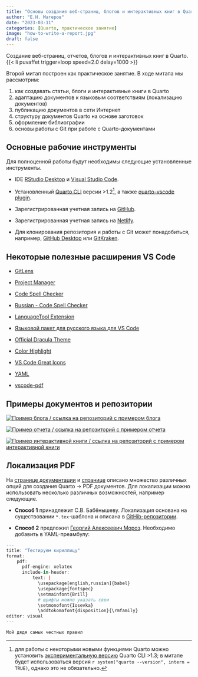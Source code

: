 ```yaml
---
title: "Основы создания веб-страниц, блогов и интерактивных книг в Quarto"
author: "Е.Н. Матеров"
date: "2023-03-11"
categories: [Quarto, практическое занятие]
image: "how-to-write-a-report.jpg"
draft: false
---
```


Создание веб-страниц, отчетов, блогов и интерактивных книг в Quarto. {{< li puvaffet trigger=loop speed=2.0 delay=1000 >}}

Второй митап построен как практическое занятие. В ходе митапа мы рассмотрим:

1.  как создавать статьи, блоги и интерактивные книги в Quarto
2.  адаптацию документов к языковым соответствиям (локализацию документов)
3.  публикацию документов в сети Интернет
4.  структуру документов Quarto на основе заготовок
5.  оформление библиографии
6.  основы работы с Git при работе с Quarto-документами

## Основные рабочие инструменты {#основные-рабочие-инструменты}

Для полноценной работы будут необходимы следующие установленные инструменты.

-   IDE [RStudio Desktop](https://posit.co/download/rstudio-desktop/){target="_blank"} и [Visual Studio Code](https://code.visualstudio.com/){target="_blank"}.

-   Установленный [Quarto CLI](https://quarto.org/docs/get-started/){target="_blank"} версии \>1.2[^1], а также [quarto-vscode plugin](https://marketplace.visualstudio.com/items?itemName=quarto.quarto){target="_blank"}.

-   Зарегистрированная учетная запись на [GitHub](https://github.com/signup){target="_blank"}.

-   Зарегистрированная учетная запись на [Netlify](https://app.netlify.com/signup){target="_blank"}.

-   Для клонирования репозитория и работы с Git может понадобиться, например, [GitHub Desktop](https://desktop.github.com/){target="_blank"} или [GitKraken](https://www.gitkraken.com/download){target="_blank"}.

[^1]: для работы с некоторыми новыми функциями Quarto можно установить [экспериментальную версию](https://quarto.org/docs/download/prerelease.html){target="_blank"} Quarto CLI \>1.3; в митапе будет использоваться версия `r system("quarto --version", intern = TRUE)`, однако это не обязательно.

::: {.callout-tip collapse="true"}
## Некоторые полезные расширения VS Code {#некоторые-полезные-расширения-vs-code}

-   [GitLens](https://marketplace.visualstudio.com/items?itemName=eamodio.gitlens){target="_blank"}

-   [Project Manager](https://marketplace.visualstudio.com/items?itemName=alefragnani.project-manager){target="_blank"}

-   [Code Spell Checker](https://marketplace.visualstudio.com/items?itemName=streetsidesoftware.code-spell-checker){target="_blank"}

-   [Russian - Code Spell Checker](https://marketplace.visualstudio.com/items?itemName=streetsidesoftware.code-spell-checker-russian){target="_blank"}

-   [LanguageTool Extension](https://marketplace.visualstudio.com/items?itemName=adamvoss.vscode-languagetool){target="_blank"}

-   [Языковой пакет для русского языка для VS Code](https://marketplace.visualstudio.com/items?itemName=MS-CEINTL.vscode-language-pack-ru){target="_blank"}

-   [Official Dracula Theme](https://marketplace.visualstudio.com/items?itemName=dracula-theme.theme-dracula){target="_blank"}

-   [Color Highlight](https://marketplace.visualstudio.com/items?itemName=naumovs.color-highlight){target="_blank"}

-   [VS Code Great Icons](https://marketplace.visualstudio.com/items?itemName=emmanuelbeziat.vscode-great-icons){target="_blank"}

-   [YAML](https://marketplace.visualstudio.com/items?itemName=redhat.vscode-yaml){target="_blank"}

-   [vscode-pdf](https://marketplace.visualstudio.com/items?itemName=tomoki1207.pdf){target="_blank"}
:::

## Примеры документов и репозитории {#примеры-документов-и-репозитории}

[![Пример блога / <a href="https://github.com/quarto-meetup-begin/materials/blog">ссылка на репозиторий</a> с примером блога](blog_sample.png)](https://quarto-meetup-begin-blog.netlify.app){target="_blank"}

[![Пример отчета / <a href="https://github.com/quarto-meetup-begin/materials/report">ссылка на репозиторий</a> с примером отчета](report_sample.png)](https://quarto-meetup-begin-report.netlify.app){target="_blank"}

[![Пример интерактивной книги / <a href="https://github.com/quarto-meetup-begin/materials/book">ссылка на репозиторий</a> с примером интерактивной книги](book_sample.png)](https://quarto-meetup-begin-book.netlify.app){target="_blank"}

## Локализация PDF

На [странице документации](https://quarto.org/docs/reference/formats/pdf.html){target="_blank"} и [странице](https://quarto.org/docs/output-formats/pdf-basics.html){target="_blank"} описано множество различных опций для создания Quarto -> PDF документов. Для локализации можно использовать несколько различных возможностей, например следующие.

- **Способ 1** принадлежит С.В. Бабёнышеву. Локализация основана на существовании `*.tex`-шаблона и описана в [GitHib-репозитории](https://github.com/materov/quarto-rus-latex){target="_blank"}.

- **Способ 2** предложил [Георгий Алексеевич Мороз](https://www.hse.ru/staff/agricolamz){target="_blank"}. Необходимо добавить в YAML-преамбулу:

```r
---
title: "Тестируем кириллицу"
format: 
    pdf:
      pdf-engine: xelatex
      include-in-header: 
          text: |
            \usepackage[english,russian]{babel} 
            \usepackage{fontspec}
            \setmainfont{Brill}
            # шрифты можно указать свои
            \setmonofont{Iosevka}
            \addtokomafont{disposition}{\rmfamily}
editor: visual
---

Мой дядя самых честных правил
```
